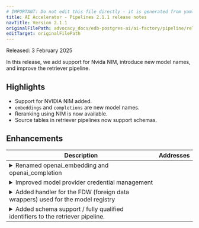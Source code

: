 ```yaml
---
# IMPORTANT: Do not edit this file directly - it is generated from yaml source.
title: AI Accelerator - Pipelines 2.1.1 release notes
navTitle: Version 2.1.1
originalFilePath: advocacy_docs/edb-postgres-ai/ai-factory/pipeline/rel_notes/src/rel_notes_2.1.1.yml
editTarget: originalFilePath
---
```


Released: 3 February 2025

In this release, we add support for Nvida NIM, introduce new model names, and improve the retriever pipeline.

## Highlights

- Support for NVIDIA NIM added.
- `embeddings` and `completions` are new model names.
- Reranking using NIM is now available.
- Source tables in retriever pipelines now support schemas.

## Enhancements

<table class="table w-100"><thead><tr><th>Description</th><th width="10%">Addresses</th></tr></thead><tbody>
<tr><td><details><summary>Renamed openai_embedding and openai_completion</summary><hr/><p>The model names <code>openai_embedding</code> and <code>openai_completion</code> have been renamed to <code>embeddings</code> and <code>completions</code> respectively. The old names are still supported for backward compatibility.</p>
</details></td><td></td></tr>
<tr><td><details><summary>Improved model provider credential management</summary><hr/><p>Improve model provider credential management in the create_model() call. New credentials no longer get silently ignored if credentials already exist.</p>
</details></td><td></td></tr>
<tr><td><details><summary>Added handler for the FDW (foreign data wrappers) used for the model registry</summary><hr/><p>The handler has no functionality but it satisfies the FDW handler interface. This avoids certain issues with PG system calls that happen when FDWs don't have any handlers.</p>
</details></td><td></td></tr>
<tr><td><details><summary>Added schema support / fully qualified identifiers to the retriever pipeline.</summary><hr/><p>For retrievers with table sources, the source table and vector table can now be in any schema in the PG database. The schema can either be passed during retriever creation (fully qualified identifier) or can be omitted. If the schema is omitted, we resolve and store the applicable schema.</p>
</details></td><td></td></tr>
</tbody></table>


